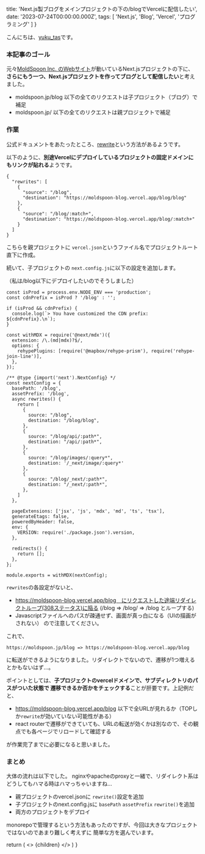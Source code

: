 

  title: 'Next.js製ブログをメインプロジェクトの下の/blogでVercelに配信したい',
  date: '2023-07-24T00:00:00.000Z',
  tags: [
    'Next.js',
    'Blog',
    'Vercel',
    'プログラミング'
  ]
}

こんにちは、[yuku_tas](https://twitter.com/yuku_tas)です。

### 本記事のゴール

元々[MoldSpoon Inc. のWebサイト](https://moldspoon.jp/)が動いているNext.jsプロジェクトの下に、
**さらにもう一つ、Next.jsプロジェクトを作ってブログとして配信したい**と考えました。

* moldspoon.jp/blog 以下の全てのリクエストは子プロジェクト（ブログ）で補足
* moldspoon.jp/ 以下の全てのリクエストは親プロジェクトで補足


### 作業

公式ドキュメントをあたったところ、[rewrite](https://vercel.com/docs/concepts/edge-network/rewrites)という方法があるようです。

以下のように、**別途Vercelにデプロイしているプロジェクトの固定ドメインにもリンクが貼れる**ようです。

```
{
  "rewrites": [
    {
      "source": "/blog",
      "destination": "https://moldspoon-blog.vercel.app/blog/blog"
    },
    {
      "source": "/blog/:match+",
      "destination": "https://moldspoon-blog.vercel.app/blog/:match+"
    }
  ]
}
```

こちらを親プロジェクトに `vercel.json`というファイル名でプロジェクトルート直下に作成。

続いて、子プロジェクトの `next.config.js`に以下の設定を追加します。

（私は/blog以下にデプロイしたいのでそうしました）

```
const isProd = process.env.NODE_ENV === 'production';
const cdnPrefix = isProd ? '/blog' : '';

if (isProd && cdnPrefix) {
  console.log(`> You have customized the CDN prefix: ${cdnPrefix}.\n`);
}

const withMDX = require('@next/mdx')({
  extension: /\.(md|mdx)?$/,
  options: {
    rehypePlugins: [require('@mapbox/rehype-prism'), require('rehype-join-line')],
  },
});

/** @type {import('next').NextConfig} */
const nextConfig = {
  basePath: '/blog',
  assetPrefix: '/blog',
  async rewrites() {
    return [
      {
        source: "/blog",
        destination: "/blog/blog",
      },
      {
        source: "/blog/api/:path*",
        destination: "/api/:path*",
      },
      {
        source: "/blog/images/:query*",
        destination: '/_next/image/:query*'
      },
      {
        source: "/blog/_next/:path*",
        destination: "/_next/:path*",
      },
    ]
  },

  pageExtensions: ['jsx', 'js', 'mdx', 'md', 'ts', 'tsx'],
  generateEtags: false,
  poweredByHeader: false,
  env: {
    VERSION: require('./package.json').version,
  },

  redirects() {
    return [];
  },
};

module.exports = withMDX(nextConfig);
```

`rewrites`の各設定がないと、
- https://moldspoon-blog.vercel.app/blog　にリクエストした途端リダイレクトループ(308ステータス)に陥る (/blog => /blog/ => /blog とループする)
- Javascriptファイルへのパスが疎通せず、画面が真っ白になる（UIの描画がされない）
ので注意してください。

これで、
```
https://moldspoon.jp/blog => https://moldspoon-blog.vercel.app/blog
```
に転送ができるようになりました。リダイレクトでないので、遷移が1つ増えるとかもないはず...。

ポイントとしては、**子プロジェクトのvercelドメインで、サブディレクトリのパスがついた状態で
遷移できるか否かをチェックする**ことが肝要です。上記例だと、

- https://moldspoon-blog.vercel.app/blog 以下で全URLが見れるか（TOPしか`rewrite`が効いていない可能性がある）
- react routerで遷移ができていても、URLの転送が効くかは別なので、その観点でも各ページでリロードして確認する

が作業完了までに必要になると思いました。

### まとめ

大体の流れは以下でした。
nginxやapacheのproxyと一緒で、リダイレクト系はどうしてもハマる時はハマっちゃいますね...

- 親プロジェクトのvercel.jsonに `rewrite()`設定を追加
- 子プロジェクトのnext.config.jsに `basePath` `assetPrefix` `rewrite()`を追加
- 両方のプロジェクトをデプロイ

monorepoで管理するという方法もあったのですが、今回は大きなプロジェクトではないのであまり難しく考えずに
簡単な方を選んでいます。

  return (
    <Layout meta={meta}>
      <>
        {children}
      </>
    </Layout>
  )
}

